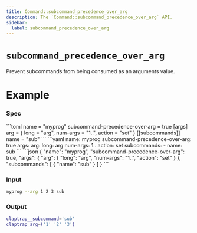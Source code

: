 ```yaml
---
title: Command::subcommand_precedence_over_arg
description: The `Command::subcommand_precedence_over_arg` API.
sidebar:
  label: subcommand_precedence_over_arg
---
```



# `subcommand_precedence_over_arg` <LinkButton href="https://docs.rs/clap/latest/clap/struct.Command.html#method.subcommand_precedence_over_arg" icon="open-book" variant="minimal"></LinkButton>

<Badge text="since 0.1.0" size="small" />

Prevent subcommands from being consumed as an arguments value.

# Example

### Spec

<Tabs syncKey="format">
  <TabItem label="TOML">
```toml
name = "myprog"
subcommand-precedence-over-arg = true
[args]
arg = { long = "arg", num-args = "1..", action = "set" }
[[subcommands]]
name = "sub"
```
  </TabItem>
  <TabItem label="YAML">
```yaml
name: myprog
subcommand-precedence-over-arg: true
args:
  arg:
    long: arg
    num-args: 1..
    action: set
subcommands:
- name: sub
```
  </TabItem>
  <TabItem label="JSON">
```json
{
  "name": "myprog",
  "subcommand-precedence-over-arg": true,
  "args": {
    "arg": {
      "long": "arg",
      "num-args": "1..",
      "action": "set"
    }
  },
  "subcommands": [
    {
      "name": "sub"
    }
  ]
}
```
  </TabItem>
</Tabs>

### Input

```bash
myprog --arg 1 2 3 sub
```

### Output

```bash
claptrap__subcommand='sub'
claptrap_arg=('1' '2' '3')
```
